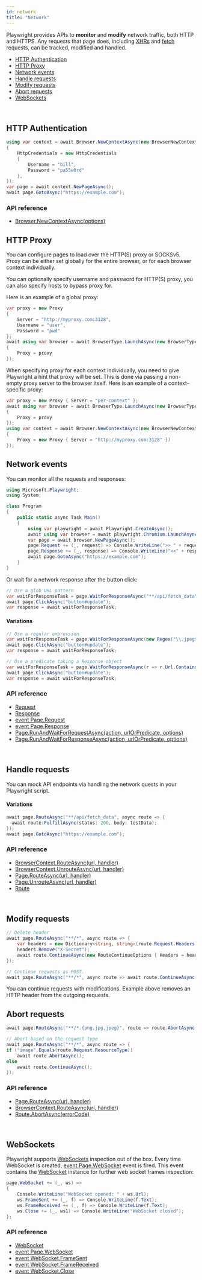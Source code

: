 ```yaml
---
id: network
title: "Network"
---
```


Playwright provides APIs to **monitor** and **modify** network traffic, both HTTP and HTTPS. Any requests that page does, including [XHRs](https://developer.mozilla.org/en-US/docs/Web/API/XMLHttpRequest) and [fetch](https://developer.mozilla.org/en-US/docs/Web/API/Fetch_API) requests, can be tracked, modified and handled.

- [HTTP Authentication](#http-authentication)
- [HTTP Proxy](#http-proxy)
- [Network events](#network-events)
- [Handle requests](#handle-requests)
- [Modify requests](#modify-requests)
- [Abort requests](#abort-requests)
- [WebSockets](#websockets)

<br/>

## HTTP Authentication

```csharp
using var context = await Browser.NewContextAsync(new BrowserNewContextOptions
{
    HttpCredentials = new HttpCredentials
    {
        Username = "bill",
        Password = "pa55w0rd"
    },
});
var page = await context.NewPageAsync();
await page.GotoAsync("https://example.com");
```

### API reference
- [Browser.NewContextAsync(options)](./api/class-browser.mdx#browser-new-context)

## HTTP Proxy

You can configure pages to load over the HTTP(S) proxy or SOCKSv5. Proxy can be either set globally for the entire browser, or for each browser context individually.

You can optionally specify username and password for HTTP(S) proxy, you can also specify hosts to bypass proxy for.

Here is an example of a global proxy:

```csharp
var proxy = new Proxy
{
    Server = "http://myproxy.com:3128",
    Username = "user",
    Password = "pwd"
};
await using var browser = await BrowserType.LaunchAsync(new BrowserTypeLaunchOptions
{
    Proxy = proxy
});
```

When specifying proxy for each context individually, you need to give Playwright a hint that proxy will be set. This is done via passing a non-empty proxy server to the browser itself. Here is an example of a context-specific proxy:

```csharp
var proxy = new Proxy { Server = "per-context" };
await using var browser = await BrowserType.LaunchAsync(new BrowserTypeLaunchOptions
{
    Proxy = proxy
});
using var context = await Browser.NewContextAsync(new BrowserNewContextOptions
{
    Proxy = new Proxy { Server = "http://myproxy.com:3128" })
});
```

## Network events

You can monitor all the requests and responses:

```csharp
using Microsoft.Playwright;
using System;

class Program
{
    public static async Task Main()
    {
        using var playwright = await Playwright.CreateAsync();
        await using var browser = await playwright.Chromium.LaunchAsync();
        var page = await browser.NewPageAsync();
        page.Request += (_, request) => Console.WriteLine(">> " + request.Method + " " + request.Url);
        page.Response += (_, response) => Console.WriteLine("<<" + response.Status + " " + response.Url);
        await page.GotoAsync("https://example.com");
    }
}
```

Or wait for a network response after the button click:

```csharp
// Use a glob URL pattern
var waitForResponseTask = page.WaitForResponseAsync("**/api/fetch_data");
await page.ClickAsync("button#update");
var response = await waitForResponseTask;
```

#### Variations

```csharp
// Use a regular expression
var waitForResponseTask = page.WaitForResponseAsync(new Regex("\\.jpeg$"));
await page.ClickAsync("button#update");
var response = await waitForResponseTask;

// Use a predicate taking a Response object
var waitForResponseTask = page.WaitForResponseAsync(r => r.Url.Contains(token));
await page.ClickAsync("button#update");
var response = await waitForResponseTask;
```

### API reference
- [Request]
- [Response]
- [event Page.Request](./api/class-page.mdx#page-event-request)
- [event Page.Response](./api/class-page.mdx#page-event-response)
- [Page.RunAndWaitForRequestAsync(action, urlOrPredicate, options)](./api/class-page.mdx#page-wait-for-request)
- [Page.RunAndWaitForResponseAsync(action, urlOrPredicate, options)](./api/class-page.mdx#page-wait-for-response)

<br/>

## Handle requests

You can mock API endpoints via handling the network quests in your Playwright script.

#### Variations

```csharp
await page.RouteAsync("**/api/fetch_data", async route => {
  await route.FulfillAsync(status: 200, body: testData);
});
await page.GotoAsync("https://example.com");
```

### API reference
- [BrowserContext.RouteAsync(url, handler)](./api/class-browsercontext.mdx#browser-context-route)
- [BrowserContext.UnrouteAsync(url, handler)](./api/class-browsercontext.mdx#browser-context-unroute)
- [Page.RouteAsync(url, handler)](./api/class-page.mdx#page-route)
- [Page.UnrouteAsync(url, handler)](./api/class-page.mdx#page-unroute)
- [Route]

<br/>

## Modify requests

```csharp
// Delete header
await page.RouteAsync("**/*", async route => {
    var headers = new Dictionary<string, string>(route.Request.Headers.ToDictionary(x => x.Key, x => x.Value));
    headers.Remove("X-Secret");
    await route.ContinueAsync(new RouteContinueOptions { Headers = headers });
});

// Continue requests as POST.
await page.RouteAsync("**/*", async route => await route.ContinueAsync(method: "POST"));
```

You can continue requests with modifications. Example above removes an HTTP header from the outgoing requests.

## Abort requests

```csharp
await page.RouteAsync("**/*.{png,jpg,jpeg}", route => route.AbortAsync());

// Abort based on the request type
await page.RouteAsync("**/*", async route => {
if ("image".Equals(route.Request.ResourceType))
    await route.AbortAsync();
else
    await route.ContinueAsync();
});
```

### API reference
- [Page.RouteAsync(url, handler)](./api/class-page.mdx#page-route)
- [BrowserContext.RouteAsync(url, handler)](./api/class-browsercontext.mdx#browser-context-route)
- [Route.AbortAsync(errorCode)](./api/class-route.mdx#route-abort)

<br/>

## WebSockets

Playwright supports [WebSockets](https://developer.mozilla.org/en-US/docs/Web/API/WebSockets_API) inspection out of the box. Every time WebSocket is created, [event Page.WebSocket](./api/class-page.mdx#page-event-web-socket) event is fired. This event contains the [WebSocket] instance for further web socket frames inspection:

```csharp
page.WebSocket += (_, ws) =>
{
    Console.WriteLine("WebSocket opened: " + ws.Url);
    ws.FrameSent += (_, f) => Console.WriteLine(f.Text);
    ws.FrameReceived += (_, f) => Console.WriteLine(f.Text);
    ws.Close += (_, ws1) => Console.WriteLine("WebSocket closed");
};
```

### API reference
- [WebSocket]
- [event Page.WebSocket](./api/class-page.mdx#page-event-web-socket)
- [event WebSocket.FrameSent](./api/class-websocket.mdx#web-socket-event-frame-sent)
- [event WebSocket.FrameReceived](./api/class-websocket.mdx#web-socket-event-frame-received)
- [event WebSocket.Close](./api/class-websocket.mdx#web-socket-event-close)

<br/>

[Accessibility]: ./api/class-accessibility.mdx "Accessibility"
[Browser]: ./api/class-browser.mdx "Browser"
[BrowserContext]: ./api/class-browsercontext.mdx "BrowserContext"
[BrowserType]: ./api/class-browsertype.mdx "BrowserType"
[ConsoleMessage]: ./api/class-consolemessage.mdx "ConsoleMessage"
[Dialog]: ./api/class-dialog.mdx "Dialog"
[Download]: ./api/class-download.mdx "Download"
[ElementHandle]: ./api/class-elementhandle.mdx "ElementHandle"
[FileChooser]: ./api/class-filechooser.mdx "FileChooser"
[Frame]: ./api/class-frame.mdx "Frame"
[JSHandle]: ./api/class-jshandle.mdx "JSHandle"
[Keyboard]: ./api/class-keyboard.mdx "Keyboard"
[Locator]: ./api/class-locator.mdx "Locator"
[Mouse]: ./api/class-mouse.mdx "Mouse"
[Page]: ./api/class-page.mdx "Page"
[Playwright]: ./api/class-playwright.mdx "Playwright"
[Request]: ./api/class-request.mdx "Request"
[Response]: ./api/class-response.mdx "Response"
[Route]: ./api/class-route.mdx "Route"
[Selectors]: ./api/class-selectors.mdx "Selectors"
[TimeoutError]: ./api/class-timeouterror.mdx "TimeoutError"
[Touchscreen]: ./api/class-touchscreen.mdx "Touchscreen"
[Tracing]: ./api/class-tracing.mdx "Tracing"
[Video]: ./api/class-video.mdx "Video"
[WebSocket]: ./api/class-websocket.mdx "WebSocket"
[WebSocketFrame]: ./api/class-websocketframe.mdx "WebSocketFrame"
[Worker]: ./api/class-worker.mdx "Worker"
[Element]: https://developer.mozilla.org/en-US/docs/Web/API/element "Element"
[EvaluationArgument]: ./core-concepts.mdx#evaluation-argument "EvaluationArgument"
[Promise]: https://developer.mozilla.org/en-US/docs/Web/JavaScript/Reference/Global_Objects/Promise "Promise"
[iterator]: https://developer.mozilla.org/en-US/docs/Web/JavaScript/Reference/Iteration_protocols "Iterator"
[origin]: https://developer.mozilla.org/en-US/docs/Glossary/Origin "Origin"
[selector]: https://developer.mozilla.org/en-US/docs/Web/CSS/CSS_Selectors "selector"
[Serializable]: https://developer.mozilla.org/en-US/docs/Web/JavaScript/Reference/Global_Objects/JSON/stringify#Description "Serializable"
[UIEvent.detail]: https://developer.mozilla.org/en-US/docs/Web/API/UIEvent/detail "UIEvent.detail"
[UnixTime]: https://en.wikipedia.org/wiki/Unix_time "Unix Time"
[xpath]: https://developer.mozilla.org/en-US/docs/Web/XPath "xpath"

[Array]: https://developer.mozilla.org/en-US/docs/Web/JavaScript/Reference/Global_Objects/Array "Array"
[boolean]: https://developer.mozilla.org/en-US/docs/Web/JavaScript/Data_structures#Boolean_type "Boolean"
[Buffer]: https://nodejs.org/api/buffer.html#buffer_class_buffer "Buffer"
[ChildProcess]: https://nodejs.org/api/child_process.html "ChildProcess"
[Error]: https://nodejs.org/api/errors.html#errors_class_error "Error"
[EventEmitter]: https://nodejs.org/api/events.html#events_class_eventemitter "EventEmitter"
[function]: https://developer.mozilla.org/en-US/docs/Web/JavaScript/Reference/Global_Objects/Function "Function"
[Map]: https://developer.mozilla.org/en-US/docs/Web/JavaScript/Reference/Global_Objects/Map "Map"
[null]: https://developer.mozilla.org/en-US/docs/Web/JavaScript/Reference/Global_Objects/null "null"
[number]: https://developer.mozilla.org/en-US/docs/Web/JavaScript/Data_structures#Number_type "Number"
[Object]: https://developer.mozilla.org/en-US/docs/Web/JavaScript/Reference/Global_Objects/Object "Object"
[Promise]: https://developer.mozilla.org/en-US/docs/Web/JavaScript/Reference/Global_Objects/Promise "Promise"
[Readable]: https://nodejs.org/api/stream.html#stream_class_stream_readable "Readable"
[RegExp]: https://developer.mozilla.org/en-US/docs/Web/JavaScript/Reference/Global_Objects/RegExp "RegExp"
[void]: https://developer.mozilla.org/en-US/docs/Web/JavaScript/Reference/Global_Objects/undefined "void"
[string]: https://developer.mozilla.org/en-US/docs/Web/JavaScript/Data_structures#String_type "string"
[URL]: https://nodejs.org/api/url.html "URL"

[Action]: https://docs.microsoft.com/en-us/dotnet/api/system.action-1?view=net-5.0 "Action"
[Func]: https://docs.microsoft.com/en-us/dotnet/api/system.func-2?view=net-5.0 "Func"
[IEnumerable]: https://docs.microsoft.com/en-us/dotnet/api/system.collections.ienumerable?view=net-5.0 "IEnumerable"
[TResult]: https://docs.microsoft.com/en-us/dotnet/api/system.threading.tasks.task-1?view=net-5.0 "TResult"

[all available image tags]: https://mcr.microsoft.com/v2/playwright/tags/list "all available image tags"
[Docker Hub]: https://hub.docker.com/_/microsoft-playwright "Docker Hub"
[Dockerfile.focal]: https://github.com/microsoft/playwright/blob/master/utils/docker/Dockerfile.focal "Dockerfile.focal"
